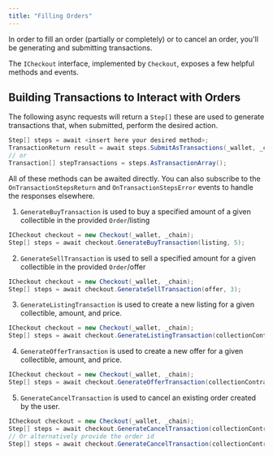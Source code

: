 ---
title: "Filling Orders"
---



In order to fill an order (partially or completely) or to cancel an order, you'll be generating and submitting transactions.

The `ICheckout` interface, implemented by `Checkout`, exposes a few helpful methods and events.

## Building Transactions to Interact with Orders 

The following async requests will return a `Step[]` these are used to generate transactions that, when submitted, perform the desired action.

```csharp
Step[] steps = await <insert here your desired method>;
TransactionReturn result = await steps.SubmitAsTransactions(_wallet, _chain);
// or 
Transaction[] stepTransactions = steps.AsTransactionArray();
```

All of these methods can be awaited directly. You can also subscribe to the `OnTransactionStepsReturn` and `OnTransactionStepsError` events to handle the responses elsewhere.

1. `GenerateBuyTransaction` is used to buy a specified amount of a given collectible in the provided `Order`/listing
```csharp
ICheckout checkout = new Checkout(_wallet, _chain);
Step[] steps = await checkout.GenerateBuyTransaction(listing, 5);
```

2. `GenerateSellTransaction` is used to sell a specified amount for a given collectible in the provided `Order`/offer
```csharp
ICheckout checkout = new Checkout(_wallet, _chain);
Step[] steps = await checkout.GenerateSellTransaction(offer, 3);
```

3. `GenerateListingTransaction` is used to create a new listing for a given collectible, amount, and price.
```csharp
ICheckout checkout = new Checkout(_wallet, _chain);
Step[] steps = await checkout.GenerateListingTransaction(collectionContractAddress, tokenId, 17, ContractType.ERC1155, currencyTokenAddress, 1000, expiryDateTime);
```

4. `GenerateOfferTransaction` is used to create a new offer for a given collectible, amount, and price.
```csharp
ICheckout checkout = new Checkout(_wallet, _chain);
Step[] steps = await checkout.GenerateOfferTransaction(collectionContractAddress, tokenId, 46, ContractType.ERC1155, currencyTokenAddress, 850, expiryDateTime);
```

5. `GenerateCancelTransaction` is used to cancel an existing order created by the user.
```csharp
ICheckout checkout = new Checkout(_wallet, _chain);
Step[] steps = await checkout.GenerateCancelTransaction(collectionContractAddress, order);
// Or alternatively provide the order id 
Step[] steps = await checkout.GenerateCancelTransaction(collectionContractAddress, orderIdString);
```